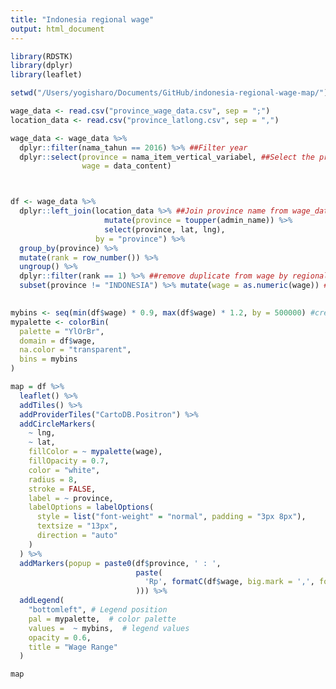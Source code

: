 ```yaml
---
title: "Indonesia regional wage"
output: html_document
---
```


```r
library(RDSTK)
library(dplyr)
library(leaflet)
```


```r
setwd("/Users/yogisharo/Documents/GitHub/indonesia-regional-wage-map/")
```

```r
wage_data <- read.csv("province_wage_data.csv", sep = ";")
location_data <- read.csv("province_latlong.csv", sep = ",")
```


```r
wage_data <- wage_data %>%
  dplyr::filter(nama_tahun == 2016) %>% ##Filter year
  dplyr::select(province = nama_item_vertical_variabel, ##Select the province name & Wage (Rp) column
                wage = data_content) 



df <- wage_data %>%
  dplyr::left_join(location_data %>% ##Join province name from wage_data and location_ data
                     mutate(province = toupper(admin_name)) %>%
                     select(province, lat, lng),
                   by = "province") %>%
  group_by(province) %>%
  mutate(rank = row_number()) %>%
  ungroup() %>%
  dplyr::filter(rank == 1) %>% ##remove duplicate from wage by regional city, we'll only obtain the province wage
  subset(province != "INDONESIA") %>% mutate(wage = as.numeric(wage)) ## Remove Indonesia, this is not a province
  
```


```r
mybins <- seq(min(df$wage) * 0.9, max(df$wage) * 1.2, by = 500000) #create color spectrum
mypalette <- colorBin(
  palette = "YlOrBr",
  domain = df$wage,
  na.color = "transparent",
  bins = mybins
)

map = df %>%
  leaflet() %>%
  addTiles() %>%
  addProviderTiles("CartoDB.Positron") %>%
  addCircleMarkers(
    ~ lng,
    ~ lat,
    fillColor = ~ mypalette(wage),
    fillOpacity = 0.7,
    color = "white",
    radius = 8,
    stroke = FALSE,
    label = ~ province,
    labelOptions = labelOptions(
      style = list("font-weight" = "normal", padding = "3px 8px"),
      textsize = "13px",
      direction = "auto"
    )
  ) %>%
  addMarkers(popup = paste0(df$province, ' : ',
                            paste(
                              'Rp', formatC(df$wage, big.mark = ',', format = 'fg') ## Add Rupiah Currency format
                            ))) %>%
  addLegend(
    "bottomleft", # Legend position
    pal = mypalette,  # color palette
    values =  ~ mybins,  # legend values
    opacity = 0.6,
    title = "Wage Range"
  )

map
```
